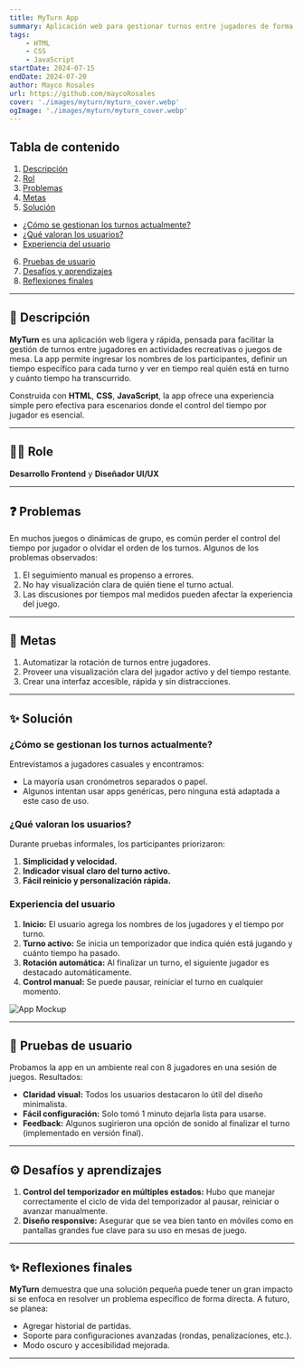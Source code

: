 ```yaml
---
title: MyTurn App
summary: Aplicación web para gestionar turnos entre jugadores de forma intuitiva. Permite configurar los nombres de los participantes, establecer un tiempo específico para cada uno y visualizar el progreso del turno en tiempo real. Construida con HTML, CSS y Javascript.
tags:
    - HTML
    - CSS
    - JavaScript
startDate: 2024-07-15
endDate: 2024-07-20
author: Mayco Rosales
url: https://github.com/maycoRosales
cover: './images/myturn/myturn_cover.webp'
ogImage: './images/myturn/myturn_cover.webp'
---
```


## Tabla de contenido
1. [Descripción](#descripción)
2. [Rol](#rol)
3. [Problemas](#problemas)
4. [Metas](#metas)
5. [Solución](#solución)
- [¿Cómo se gestionan los turnos actualmente?](#cómo-se-gestionan-los-turnos-actualmente)
- [¿Qué valoran los usuarios?](#qué-valoran-los-usuarios)
- [Experiencia del usuario](#experiencia-del-usuario)
6. [Pruebas de usuario](#pruebas-de-usuario)
7. [Desafíos y aprendizajes](#desafíos-y-aprendizajes)
8. [Reflexiones finales](#reflexiones-finales)

---

## 🧭 Descripción
**MyTurn** es una aplicación web ligera y rápida, pensada para facilitar la gestión de turnos entre jugadores en actividades recreativas o juegos de mesa. La app permite ingresar los nombres de los participantes, definir un tiempo específico para cada turno y ver en tiempo real quién está en turno y cuánto tiempo ha transcurrido.

Construida con **HTML**, **CSS**, **JavaScript**, la app ofrece una experiencia simple pero efectiva para escenarios donde el control del tiempo por jugador es esencial.

---

## 👨‍💻 Role
**Desarrollo Frontend** y **Diseñador UI/UX**

---

## ❓ Problemas
En muchos juegos o dinámicas de grupo, es común perder el control del tiempo por jugador o olvidar el orden de los turnos. Algunos de los problemas observados:
1. El seguimiento manual es propenso a errores.
2. No hay visualización clara de quién tiene el turno actual.
3. Las discusiones por tiempos mal medidos pueden afectar la experiencia del juego.

---

## 🎯 Metas
1. Automatizar la rotación de turnos entre jugadores.
2. Proveer una visualización clara del jugador activo y del tiempo restante.
3. Crear una interfaz accesible, rápida y sin distracciones.

---

## ✨ Solución

### ¿Cómo se gestionan los turnos actualmente?
Entrevistamos a jugadores casuales y encontramos:
- La mayoría usan cronómetros separados o papel.
- Algunos intentan usar apps genéricas, pero ninguna está adaptada a este caso de uso.

### ¿Qué valoran los usuarios?
Durante pruebas informales, los participantes priorizaron:
1. **Simplicidad y velocidad.**
2. **Indicador visual claro del turno activo.**
3. **Fácil reinicio y personalización rápida.**

### Experiencia del usuario
1. **Inicio:** El usuario agrega los nombres de los jugadores y el tiempo por turno.
2. **Turno activo:** Se inicia un temporizador que indica quién está jugando y cuánto tiempo ha pasado.
3. **Rotación automática:** Al finalizar un turno, el siguiente jugador es destacado automáticamente.
4. **Control manual:** Se puede pausar, reiniciar el turno en cualquier momento.

![App Mockup](./images/myturn/myturn_cover.webp)

---

## 🧪 Pruebas de usuario
Probamos la app en un ambiente real con 8 jugadores en una sesión de juegos. Resultados:
- **Claridad visual:** Todos los usuarios destacaron lo útil del diseño minimalista.
- **Fácil configuración:** Solo tomó 1 minuto dejarla lista para usarse.
- **Feedback:** Algunos sugirieron una opción de sonido al finalizar el turno (implementado en versión final).

---

## ⚙️ Desafíos y aprendizajes
1. **Control del temporizador en múltiples estados:** Hubo que manejar correctamente el ciclo de vida del temporizador al pausar, reiniciar o avanzar manualmente.
2. **Diseño responsive:** Asegurar que se vea bien tanto en móviles como en pantallas grandes fue clave para su uso en mesas de juego.

---

## ✨ Reflexiones finales
**MyTurn** demuestra que una solución pequeña puede tener un gran impacto si se enfoca en resolver un problema específico de forma directa. A futuro, se planea:
- Agregar historial de partidas.
- Soporte para configuraciones avanzadas (rondas, penalizaciones, etc.).
- Modo oscuro y accesibilidad mejorada.

---